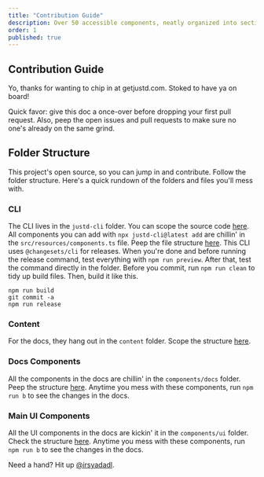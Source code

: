 ```yaml
---
title: "Contribution Guide"
description: Over 50 accessible components, neatly organized into sections, ensuring usability and ease of access for everyone. Perfect for a range of applications and users.
order: 1
published: true
---
```


## Contribution Guide

Yo, thanks for wanting to chip in at getjustd.com. Stoked to have ya on board!

Quick favor: give this doc a once-over before dropping your first pull request. Also, peep the open issues and pull requests to make sure no one's already on the same grind.

## Folder Structure
This project's open source, so you can jump in and contribute. Follow the folder structure. Here's a quick rundown of the folders and files you'll mess with.

### CLI
The CLI lives in the `justd-cli` folder. You can scope the source code [here](https://github.com/justdlabs/justd-cli). All components you can add with `npx justd-cli@latest add` are chillin' in the `src/resources/components.ts` file. Peep the file structure [here](https://github.com/justdlabs/justd-cli/blob/main/src/resources/components.ts). This CLI uses `@changesets/cli` for releases. When you're done and before running the release command, test everything with `npm run preview`. After that, test the command directly in the folder. Before you commit, run `npm run clean` to tidy up build files. Then, build it like this.

```
npm run build
git commit -a
npm run release
```

### Content
For the docs, they hang out in the `content` folder. Scope the structure [here](https://github.com/justdlabs/justd/tree/main/resources/content/docs).

### Docs Components
All the components in the docs are chillin' in the `components/docs` folder. Peep the structure [here](https://github.com/justdlabs/justd/tree/main/components/docs). Anytime you mess with these components, run `npm run b` to see the changes in the docs.

### Main UI Components
All the UI components in the docs are kickin' it in the `components/ui` folder. Check the structure [here](https://github.com/justdlabs/justd/tree/main/components/ui). Anytime you mess with these components, run `npm run b` to see the changes in the docs.

Need a hand? Hit up [@irsyadadl](https://twitter.com/irsyadadl).
